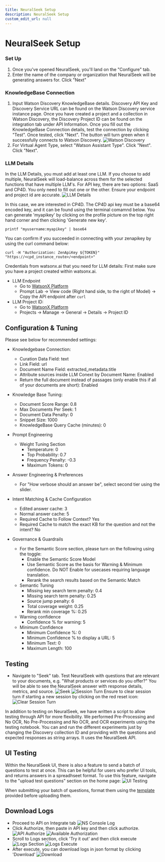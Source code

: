 ```yaml
---
title: NeuralSeek Setup
description: NeuralSeek Setup
custom_edit_url: null
---
```


# NeuralSeek Setup

### Set Up
1. Once you've opened NeuralSeek, you'll land on the "Configure" tab. 
1. Enter the name of the company or organization that NeuralSeek will be generating answers for. Click "Next"

### KnowledgeBase Connection
1. Input Watson Discovery KnowledgeBase details. Discovery API Key and Discovery Service URL can be found on the Watson Discovery service instance page. Once you have created a project and a collection in Watson Discovery, the Discovery Project ID can be found on the integration tab under API Information. Once you fill out the KnowledgeBase Connection details, test the connection by clicking "Test". Once tested, click "Next". The button will turn green when it successfully connects to Watson Discovery.
![Watson Discovery](./assets/WD.png)
1. For Virtual Agent Type, select "Watson Assistant Type". Click "Next". Click "Next". 


### LLM Details
In the LLM Details, you must add at least one LLM. If you choose to add multiple, NeuralSeek will load-balance across them for the selected functions that have multiple LLM's.
For API key, there are two options: SaaS and CP4D. You only need to fill out one or the other. Ensure your endpoint and project id are accurate.
![LLM Details](./assets/LLMDetails.png)

In this case, we are interested in CP4D. The CP4D api key must be a base64 encoded key, and it can be found using the terminal comamnd below. You can generate 'myapikey' by clicking on the profile picture on the top right hand corner and then clicking 'Generate new key'.
```
printf "myusername:myapikey" | base64
```

You can confirm if you succeeded in connecting with your zenapikey by using the curl command below:
```
curl -H "Authorization: ZenApiKey ${TOKEN}" "https://<cpd_instance_route>/<endpoint>"
```

Credentials from watsonx.ai that you need for LLM details:
First make sure you have a project created within watsonx.ai.
- LLM Endpoint
    - Go to [WatsonX Platform](https://dataplatform.cloud.ibm.com/wx/home?context=wx)
    - Prompt Lab -> View code (Right hand side, to the right of Model) -> Copy the API endpoint after `curl`
- LLM Project ID: 
    - Go to [WatsonX Platform](https://dataplatform.cloud.ibm.com/wx/home?context=wx)
    - Projects -> Manage -> General -> Details -> Project ID

## Configuration & Tuning
Please see below for recommended settings:
- Knowledgebase Connection:
    - Curation Data Field: text
    - Link Field: url
    - Document Name Field: extracted_metadata.title
    - Attribute sources inside LLM Conext by Document Name: Enabled
    - Return the full document instead of passages (only enable this if all of your documents are short): Enabled

- Knowledge Base Tuning:
    - Document Score Range: 0.8
    - Max Documents Per Seek: 1
    - Document Data Penalty: 0
    - Snippet Size: 1000
    - KnowledgeBase Query Cache (minutes): 0

- Prompt Engineering
    - Weight Tuning Section
        - Temperature: 0
        - Top Probability: 0.7
        - Frequency Penalty: -0.3
        - Maximum Tokens: 0

- Answer Engineering & Preferences
    - For "How verbose should an answer be", select second tier using the slider.

- Intent Matching & Cache Configuration
    - Edited answer cache: 3
    - Normal answer cache: 5
    - Required Cache to Follow Context? Yes
    - Required Cache to match the exact KB for the question and not the intent? No

- Governance & Guardrails
    - For the Semantic Score section, please turn on the following using the toggle:
        - Enable the Semantic Score Model
        - Use Semantic Score as the basis for Warning & Minimum confidence. Do NOT Enable for usecases requiring language translation. 
        - Rerank the search results based on the Semantic Match
    - Semantic Tuning  
        - Missing key search term penalty: 0.4
        - Missing search term penalty: 0.25
        - Source jump penalty: 6
        - Total coverage weight: 0.25
        - Rerank min coverage %: 0.25
    - Warning confidence
        - Confidence % for warning: 5
    - Minimum Confidence 
        - Minimum Confidence %: 0
        - Minimum Confidence % to display a URL: 5
        - Minimum Text: 0
        - Maximum Length: 100

## Testing
-  Navigate to "Seek" tab. Test NeuralSeek with questions that are relevant to your documents, e.g. "What products or services do you offer?" You will be able to see the NeuralSeek answer with response details, metrics, and source.
![Seek](./assets/Seek.png)
![Session Turn](./assets/sessionturn.png)
Ensure to clear session turn if starting a new session by clicking on the red reset icon:
![Clear Session Turn](./assets/clearsessionturn.png)

In addition to testing on NeuralSeek, we have written a script to allow testing through API for more flexibility.
We performed Pre-Processing and No OCR, No Pre-Processing and No OCR, and OCR experiments using the testing notebook.
You can and run the different experiments just by changing the Discovery collection ID and providing with the questions and expected responses as string arrays.
It uses the NeuralSeek API.

## UI Testing

Within the NeuralSeek UI, there is also a feature to send a batch of questions to test at once. This can be helpful for users who prefer UI tools, and returns answers in a spreadhseet format. To use this feature, navigate to the "upload test questions" section on the home page:
![UI Testing](./assets/test-questions-ui.png)

When submitting your batch of questions, format them using the [template](./assets/q.csv) provided before uploading them.

## Download Logs
- Proceed to API on Integrate tab
![NS Console Log](./assets/NS_Console_Log.png)
- Click Authorize, then paste in API key and then click authorize.
![API Authorize](./assets/APIAuthorize.png)
![Available Authorization](./assets/AvailableAuthorizations.png)
- Scroll to Logs section, click 'Try it out' and then click execute
![Logs Section](./assets/logs.png)
![Logs Execute](./assets/logs_execute.png)
- After execute, you can download logs in json format by clicking 'Download' 
![Download](./assets/download_logs.png)
